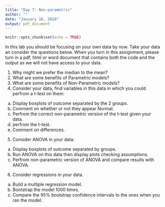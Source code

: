 ```yaml
---
title: "Day 7: Non-parametric"
author: ""
date: "January 16, 2018"
output: pdf_document
---
```


```r
knitr::opts_chunk$set(echo = TRUE)
```



In this lab you should be focusing on your own data by now. Take your data an consider the questions below. When you turn in this assignment, please turn in a pdf, html or word document that contains both the code and the output as we will not have access to your data. 

1. Why might we prefer the median to the mean? 
2. What are some benefits of Parametric models?
3. What are some benefits of Non-Parametric models?
4. Consider your data, find variables in this data in which you could perfrom a t-test on them:
  a. Display boxplots of outcome separated by the 2 groups. 
  b. Comment on whether or not they appear Normal. 
  c. Perfrom the correct non-parametric version of the t-test given your data. 
  d. perfrom the t-test.
  e. Comment on differences.
5. Consider ANOVA in your data:
  a. Display boxplots of outcome separated by groups.
  b. Run ANOVA on this data then display plots checking assumptions.
  c. Perfrom non-parametric version of ANOVA and compare results with ANOVA. 
6. Consider regressions in your data.
  a. Build a multiple regression model. 
  b. Bootstrap the model 1000 times. 
  c. Compare the 95% bootstrap confidence intervals to the ones when you ran the model. 